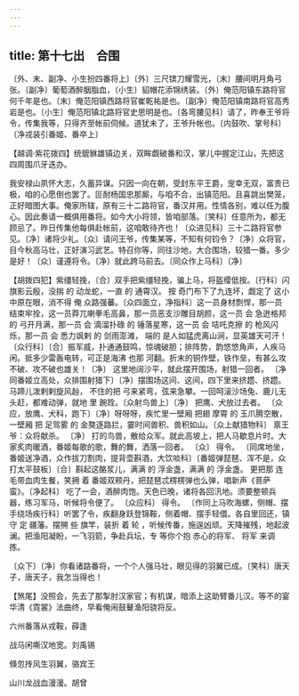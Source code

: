 ```yaml
---
---
---
```

title: 第十七出　合围
---



〔外、末、副净、小生扮四番将上〕〔外〕三尺镔刀耀雪光，〔末〕腰间明月角弓张。〔副净〕葡萄酒醉胭脂血，〔小生〕貂帽花添锦绣装。〔外〕俺范阳镇东路将官何千年是也。〔末〕俺范阳镇西路将官崔乾祐是也。〔副净〕俺范阳镇南路将官高秀岩是也。〔小生〕俺范阳镇北路将官史思明是也。〔各弯腰见科〕请了，昨奉王爷将令，传集我等，只得齐至帐前伺候。道犹未了，王爷升帐也。〔内鼓吹、掌号科〕〔净戎装引番姬、番卒上〕



【越调·紫花拨四】统貔貅雄镇边关，双眸觑破番和汉，掌儿中握定江山，先把这四周围爪牙迭办。

我安禄山夙怀大志，久蓄异谋。只因一向在朝，受封东平王爵，宠幸无双，富贵已极，咱的心愿倒也罢了。叵耐杨国忠那厮，与咱不合，出镇范阳。且喜跳出樊笼，正好暗图大事。俺家所辖，原有三十二路将官，番汉并用。性情各别，难以任为腹心。因此奏请一概俱用番将。如今大小将领，皆咱部落。〔笑科〕任意所为，都无顾忌了。昨日传集他每俱赴帐前，这咱敢待齐也！〔众进见科〕三十二路将官参见。〔净〕诸将少礼。〔众〕请问王爷，传集某等，不知有何钧令？〔净〕众将官，目今秋高马壮，正好演习武艺。特召你等，同往沙地，大合围场，较猎一番。多少是好！〔众〕谨遵将令。〔净〕就此跨马前去。〔同众作上马科〕〔净〕



【胡拨四犯】紫缰轻挽，〔合〕双手把紫缰轻挽，骗上马，将盔缨低按。〔行科〕闪旗影云殷，没揣 的 动龙蛇，一直 的 通霄汉。 按 奇门布下了九连坏，觑定了 这小 中原在眼，消不得 俺 众路强蕃。〔众四面立，净指科〕这一员身材剽悍，那一员结束牢拴，这一员莽兀喇拳毛高鼻，那一员恶支沙雕目胡颜，这一员 会 急迸格邦 的 弓开月满，那一员 会 滴溜扑碌 的 锤落星寒，这一员 会 咭吒克擦 的 枪风闪烁，那一员 会 悉力飒剌 的 剑雨澎滩， 端的 是人如猛虎离山涧，显英雄天可汗！〔众行科〕〔合〕振军威，扑通通鼓鸣，惊魂破胆；排阵势，韵悠悠角声，人疾马闲。抵多少雷轰电转，可正是海沸 也那 河翻。折末的铜作壁，铁作垒，有甚么攻不破、攻不破也雄关！〔净〕 这里地阔沙平，就此摆开围场，射猎一回者。 〔净同番姬立高处，众排围射猎下〕〔净〕摆围场这间、这间，四下里来挤趱、挤趱。马蹄儿泼剌剌旋风赸， 不住的把 弓来紧弯，弦来急攀。一回呵滚沙场兔、鹿儿无头赶，都难动弹，就地 里 踠跧。〔众射鸟兽上〕〔净〕 把鹰、犬放过去者。 〔众应，放鹰、犬科，跑下〕〔净〕呀呀呀，疾忙里一壁厢 把翅 摩霄 的 玉爪腾空散，一壁厢 把 足驾雾 的 金獒逐路拦，霎时间兽积、兽积如山。〔众上献猎物科〕 禀王爷：众将献杀。 〔净〕 打的鸟兽，散给众军。就此高坡上，把人马歇息片时。大家炙肉暖酒，番姬每歌的歌，舞的舞，洒落一回者。 〔众〕 得令。 〔同席地坐，番姬送净酒，众作拔刀割肉，提背壶斟酒，大饮啖科〕〔番姬弹琵琶、浑不是，众打太平鼓板〕〔合〕斟起这酪浆儿，满满 的 浮金盏，满满 的 浮金盏。 更把那 连毛带血肉生餐，笑拥 着 番姬双颊丹，把琵琶忒楞楞弹也么弹，唱新声《菩萨蛮》。〔净起科〕 吃了一会，酒醉肉饱。天色已晚，诸将各回汛地。须要整顿兵器，练习军马，听候将令便了。 〔众应科〕 得令。 〔作同上马吹海螺，侧帽、摆手绕场疾行科〕听罢了令，疾翻身跃登锦鞍，侧着帽、摆手轻儇。各自里回还，镇守 定 疆藩。摆搠 些 旗竿，装折 着 轮 ，听候传番，施逞凶顽。天降摧残，地起波澜。把渔阳凝盼，一飞羽箭，争赴兵坛，专 等你个抱 赤心的将军、 将军 来调拣。

〔众下〕〔净〕你看诸路番将，一个个人强马壮，眼见得的羽翼已成。〔笑科〕唐天子，唐天子，我怎当得也！



【煞尾】没照会，先去了那掣肘汉家官；有机谋，暗添上这助臂番儿汉。等不的宴华清《霓裳》法曲终，早看俺闹鼓鼙渔阳骁将反。

六州番落从戎鞍，薛逢





战马闲嘶汉地宽。刘禹锡





倏忽抟风生羽翼，骆宾王





山川龙战血漫漫。胡曾